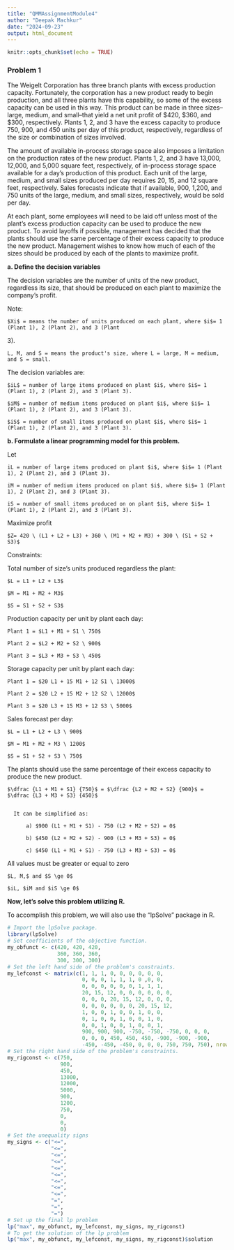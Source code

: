 ---
title: "QMMAssignmentModule4"
author: "Deepak Machkur"
date: "2024-09-23"
output: html_document
---

```{r setup, include=FALSE}
knitr::opts_chunk$set(echo = TRUE)
```
### Problem 1

The Weigelt Corporation has three branch plants with excess production capacity. Fortunately, the corporation has a new product ready to begin production, and all three plants have this capability, so some of the excess capacity can be used in this way. This product can be made in three sizes--large, medium, and small--that yield a net unit profit of $420, $360, and $300, respectively. Plants 1, 2, and 3 have the excess capacity to produce 750, 900, and 450 units per day of this product, respectively, regardless of the size or combination of sizes involved.

The amount of available in-process storage space also imposes a limitation on the production rates of the new product. Plants 1, 2, and 3 have 13,000, 12,000, and 5,000 square feet, respectively, of in-process storage space available for a day's production of this product. Each unit of the large, medium, and small sizes produced per day requires 20, 15, and 12 square feet, respectively.
Sales forecasts indicate that if available, 900, 1,200, and 750 units of the large, medium, and small sizes, respectively, would be sold per day.

At each plant, some employees will need to be laid off unless most of the plant’s excess production capacity can be used to produce the new product. To avoid layoffs if possible, management has decided that the plants should use the same percentage of their excess capacity to produce the new product.
Management wishes to know how much of each of the sizes should be produced by each of the plants to maximize profit.

**a. Define the decision variables**

The decision variables are the number of units of the new product, regardless its size, that should be produced on each plant to maximize the company’s profit.

Note:

    $Xi$ = means the number of units produced on each plant, where $i$= 1 (Plant 1), 2 (Plant 2), and 3 (Plant 
3).

    L, M, and S = means the product's size, where L = large, M = medium, and S = small.

The decision variables are:

    $iL$ = number of large items produced on plant $i$, where $i$= 1 (Plant 1), 2 (Plant 2), and 3 (Plant 3).

    $iM$ = number of medium items produced on plant $i$, where $i$= 1 (Plant 1), 2 (Plant 2), and 3 (Plant 3).

    $iS$ = number of small items produced on plant $i$, where $i$= 1 (Plant 1), 2 (Plant 2), and 3 (Plant 3).


**b. Formulate a linear programming model for this problem.**

Let 

    iL = number of large items produced on plant $i$, where $i$= 1 (Plant 1), 2 (Plant 2), and 3 (Plant 3).

    iM = number of medium items produced on plant $i$, where $i$= 1 (Plant 1), 2 (Plant 2), and 3 (Plant 3).

    iS = number of small items produced on on plant $i$, where $i$= 1 (Plant 1), 2 (Plant 2), and 3 (Plant 3).


Maximize profit 

    $Z= 420 \ (L1 + L2 + L3) + 360 \ (M1 + M2 + M3) + 300 \ (S1 + S2 + S3)$


Constraints:

  Total number of size’s units produced regardless the plant:

    $L = L1 + L2 + L3$

    $M = M1 + M2 + M3$

    $S = S1 + S2 + S3$

  Production capacity per unit by plant each day:

    Plant 1 = $L1 + M1 + S1 \ 750$

    Plant 2 = $L2 + M2 + S2 \ 900$

    Plant 3 = $L3 + M3 + S3 \ 450$

  Storage capacity per unit by plant each day:

    Plant 1 = $20 L1 + 15 M1 + 12 S1 \ 13000$

    Plant 2 = $20 L2 + 15 M2 + 12 S2 \ 12000$

    Plant 3 = $20 L3 + 15 M3 + 12 S3 \ 5000$


Sales forecast per day:

    $L = L1 + L2 + L3 \ 900$

    $M = M1 + M2 + M3 \ 1200$

    $S = S1 + S2 + S3 \ 750$

  The plants should use the same percentage of their excess capacity to produce the new product. 


    $\dfrac {L1 + M1 + S1} {750}$ = $\dfrac {L2 + M2 + S2} {900}$ = $\dfrac {L3 + M3 + S3} {450}$


      It can be simplified as:

          a) $900 (L1 + M1 + S1) - 750 (L2 + M2 + S2) = 0$

          b) $450 (L2 + M2 + S2) - 900 (L3 + M3 + S3) = 0$

          c) $450 (L1 + M1 + S1) - 750 (L3 + M3 + S3) = 0$

  All values must be greater or equal to zero

    $L, M,$ and $S \ge 0$

    $iL, $iM and $iS \ge 0$
**Now, let's solve this problem utilizing R.**

To accomplish this problem, we will also use the "lpSolve" package in R.
```{r}
# Import the lpSolve package. 
library(lpSolve)
# Set coefficients of the objective function.
my_obfunct <- c(420, 420, 420,
                360, 360, 360,
                300, 300, 300)
# Set the left hand side of the problem's constraints.
my_lefconst <- matrix(c(1, 1, 1, 0, 0, 0, 0, 0, 0,
                        0, 0, 0, 1, 1, 1, 0 ,0, 0,
                        0, 0, 0, 0, 0, 0, 1, 1, 1,
                        20, 15, 12, 0, 0, 0, 0, 0, 0,
                        0, 0, 0, 20, 15, 12, 0, 0, 0,
                        0, 0, 0, 0, 0, 0, 20, 15, 12,
                        1, 0, 0, 1, 0, 0, 1, 0, 0,
                        0, 1, 0, 0, 1, 0, 0, 1, 0,
                        0, 0, 1, 0, 0, 1, 0, 0, 1,
                        900, 900, 900, -750, -750, -750, 0, 0, 0,
                        0, 0, 0, 450, 450, 450, -900, -900, -900,
                        -450, -450, -450, 0, 0, 0, 750, 750, 750), nrow = 12, byrow = TRUE)
# Set the right hand side of the problem's constraints.
my_rigconst <- c(750,
                 900,
                 450,
                 13000,
                 12000,
                 5000,
                 900,
                 1200,
                 750,
                 0,
                 0,
                 0)
# Set the unequality signs
my_signs <- c("<=",
              "<=",
              "<=",
              "<=",
              "<=",
              "<=",
              "<=",
              "<=",
              "<=",
              "=",
              "=",
              "=")
# Set up the final lp problem
lp("max", my_obfunct, my_lefconst, my_signs, my_rigconst)
# To get the solution of the lp problem
lp("max", my_obfunct, my_lefconst, my_signs, my_rigconst)$solution
```
